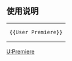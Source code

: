 {{Userbox
  |id=Pr
  |id-c=#2e0042
  |id-s=20
  |id-fc=#e6abff
  |info=<div class="center">该用户使用<br>'''[[Adobe Premiere Pro|Premiere Pro]]'''编辑影片</div>
  |info-c=#ffffff
  |border-c=#024ca7
  |info-s=10
  |usercategory = Adobe Premiere 使用者
}}

<noinclude>
<div style="clear: both; float: left;"></div>
<br>

== 使用说明 ==
{| style="background: transparent; float: left;"
|<pre>{{User Premiere}}</pre>
|}
[[Category:软件用户框模板|U:Premiere]]</noinclude>